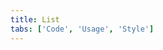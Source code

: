 ```yaml
---
title: List
tabs: ['Code', 'Usage', 'Style']
---
```


<ComponentCode
  name="Ordered List"
  component="list"
  variation="list--ordered"
  experimental="true"
  hasReactVersion="true"
/>

<ComponentCode
    name="Unordered List"
    component="list" 
    variation="list"
    experimental="true"
    hasReactVersion="true"
    >
</ComponentCode>
<ComponentDocs component="list" experimental="true"></ComponentDocs>
